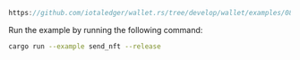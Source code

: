 
<DotEnvWarning />

```rust reference
https://github.com/iotaledger/wallet.rs/tree/develop/wallet/examples/08_send_nft.rs
```

Run the example by running the following command:

```bash
cargo run --example send_nft --release
```
